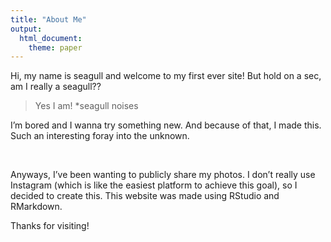 ---
title: "About Me"
output: 
  html_document:
    theme: paper
---

Hi, my name is seagull and welcome to my first ever site!
But hold on a sec, am I really a seagull??

> Yes I am! *seagull noises

I'm bored and I wanna try something new. 
And because of that, I made this. Such an interesting foray into the unknown. 

\ 

Anyways, I've been wanting to publicly share my photos. I don't really use Instagram (which is like the easiest platform to achieve this goal), so I decided to create this. This website was made using RStudio and RMarkdown.

Thanks for visiting!


